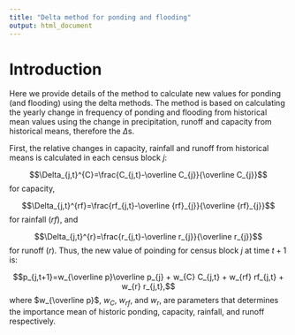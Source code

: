 ```yaml
---
title: "Delta method for ponding and flooding"
output: html_document
---
```



# Introduction
Here we provide details of the method to calculate new values for ponding (and flooding) using the delta methods. The method is based on calculating the yearly change in frequency of ponding and flooding from historical mean values using the change in precipitation, runoff and capacity from historical means, therefore the $\Delta$s.

First, the relative changes in capacity, rainfall and runoff from historical means is calculated in each census block $j$:

$$\Delta_{j,t}^{C}=\frac{C_{j,t}-\overline C_{j}}{\overline C_{j}}$$
for capacity,

$$\Delta_{j,t}^{rf}=\frac{rf_{j,t}-\overline {rf}_{j}}{\overline {rf}_{j}}$$
for rainfall ($rf$), and

$$\Delta_{j,t}^{r}=\frac{r_{j,t}-\overline r_{j}}{\overline r_{j}}$$
for runoff ($r$). Thus, the new value of poinding for census block $j$ at time $t+1$ is:

$$p_{j,t+1}=w_{\overline p}\overline p_{j} + w_{C} C_{j,t} + w_{rf} rf_{j,t} + w_{r} r_{j,t},$$
where $w_{\overline p}$, $w_{C}$, $w_{rf}$, and $w_{r}$, are parameters that determines the importance mean of historic ponding, capacity, rainfall, and runoff respectively.
